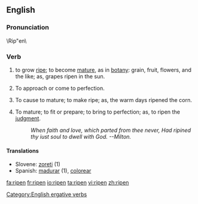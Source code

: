 ==English==
===Pronunciation===
\Rip"en\
===Verb===
{{en-verb}}
#{{intransitive}} to grow [[ripe]]; to become [[mature]], as in [[botany]]: grain, fruit, flowers, and the like; as, grapes ripen in the sun.
#{{intransitive}} To approach or come to perfection.
#{{transitive}} To cause to mature; to make ripe; as, the warm days  ripened the corn.
#{{transitive}} To mature; to fit or prepare; to bring to perfection; as, to ripen the [[judgment]].
#:''When faith and love, which parted from thee never,       Had ripined thy iust soul to dwell with God. --Milton.''
====Translations====
*Slovene: [[zoreti]] (1)
*Spanish: [[madurar]] (1), [[colorear]]

[[Category:English ergative verbs]]

[[fa:ripen]]
[[fr:ripen]]
[[io:ripen]]
[[ta:ripen]]
[[vi:ripen]]
[[zh:ripen]]